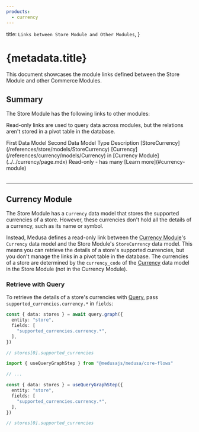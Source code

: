 ```yaml
---
products:
  - currency
---
```



  title: `Links between Store Module and Other Modules`,
}

# {metadata.title}

This document showcases the module links defined between the Store Module and other Commerce Modules.

## Summary

The Store Module has the following links to other modules:

<Note title="Tip">

Read-only links are used to query data across modules, but the relations aren't stored in a pivot table in the database.

</Note>

<Table>
  <Table.Header>
    <Table.Row>
      <Table.HeaderCell>
        First Data Model
      </Table.HeaderCell>
      <Table.HeaderCell>
        Second Data Model
      </Table.HeaderCell>
      <Table.HeaderCell>
        Type
      </Table.HeaderCell>
      <Table.HeaderCell>
        Description
      </Table.HeaderCell>
    </Table.Row>
  </Table.Header>
  <Table.Body>
    <Table.Row>
      <Table.Cell>
        [StoreCurrency](/references/store/models/StoreCurrency)
      </Table.Cell>
      <Table.Cell>
        [Currency](/references/currency/models/Currency) in [Currency Module](../../currency/page.mdx)
      </Table.Cell>
      <Table.Cell>
        Read-only - has many
      </Table.Cell>
      <Table.Cell>
        [Learn more](#currency-module)
      </Table.Cell>
    </Table.Row>
  </Table.Body>
</Table>

---

## Currency Module

The Store Module has a `Currency` data model that stores the supported currencies of a store. However, these currencies don't hold all the details of a currency, such as its name or symbol.

Instead, Medusa defines a read-only link between the [Currency Module](../../currency/page.mdx)'s `Currency` data model and the Store Module's `StoreCurrency` data model. This means you can retrieve the details of a store's supported currencies, but you don't manage the links in a pivot table in the database. The currencies of a store are determined by the `currency_code` of the [Currency](/references/store/models/Currency) data model in the Store Module (not in the Currency Module).

### Retrieve with Query

To retrieve the details of a store's currencies with [Query](!docs!/learn/fundamentals/module-links/query), pass `supported_currencies.currency.*` in `fields`:

<CodeTabs group="relation-query">
  <CodeTab label="query.graph" value="method">

```ts
const { data: stores } = await query.graph({
  entity: "store",
  fields: [
    "supported_currencies.currency.*",
  ],
})

// stores[0].supported_currencies
```

  </CodeTab>
  <CodeTab label="useQueryGraphStep" value="step">

```ts
import { useQueryGraphStep } from "@medusajs/medusa/core-flows"

// ...

const { data: stores } = useQueryGraphStep({
  entity: "store",
  fields: [
    "supported_currencies.currency.*",
  ],
})

// stores[0].supported_currencies
```

  </CodeTab>
</CodeTabs>
